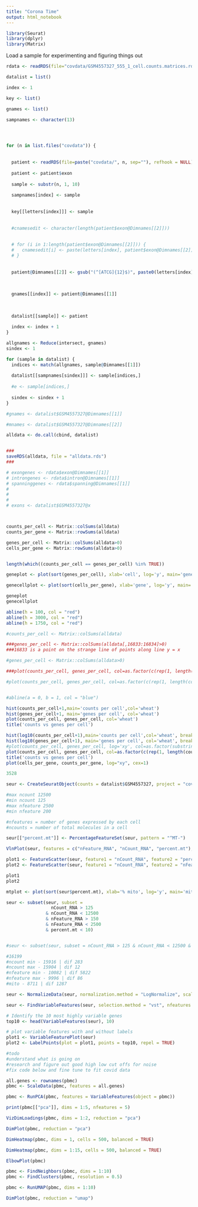 ```yaml
---
title: "Corona Time"
output: html_notebook
---
```


```r
library(Seurat)
library(dplyr)
library(Matrix)

```


Load a sample for experimenting and figuring things out
```r
rdata <- readRDS(file="covdata/GSM4557327_555_1_cell.counts.matrices.rds", refhook = NULL)
```



```r

datalist = list()

index <- 1

key <- list()

gnames <- list()

sampnames <- character(13)




for (n in list.files("covdata")) {
  
  
  patient <- readRDS(file=paste("covdata/", n, sep=""), refhook = NULL)
  
  patient <- patient$exon
  
  sample <- substr(n, 1, 10)
  
  sampnames[index] <- sample
  
  
  key[[letters[index]]] <- sample
  
  
  #cnamesedit <- character(length(patient$exon@Dimnames[[2]]))
  
  
  # for (i in 1:length(patient$exon@Dimnames[[2]])) {
  #   cnamesedit[i] <- paste(letters[index], patient$exon@Dimnames[[2]][i], sep = "")
  # }
  
  
  patient@Dimnames[[2]] <- gsub("(^[ATCG]{12}$)", paste0(letters[index], "\\1"), patient@Dimnames[[2]])
  
  
  
  gnames[[index]] <- patient@Dimnames[[1]]
  
  
  
  datalist[[sample]] <- patient
  
  index <- index + 1
}
```



```r


allgnames <- Reduce(intersect, gnames)
sindex <- 1

for (sample in datalist) {
  indices <- match(allgnames, sample@Dimnames[[1]])
  
  datalist[[sampnames[sindex]]] <- sample[indices,]
  
  #e <- sample[indices,]
  
  sindex <- sindex + 1
}

#gnames <- datalist$GSM4557327@Dimnames[[1]]

#mnames <- datalist$GSM4557327@Dimnames[[2]]


```


```r

alldata <- do.call(cbind, datalist)


###
saveRDS(alldata, file = "alldata.rds")
###

```



```r
# exongenes <- rdata$exon@Dimnames[[1]]
# introngenes <- rdata$intron@Dimnames[[1]]
# spanninggenes <- rdata$spanning@Dimnames[[1]]
# 
# 
# 
# exons <- datalist$GSM4557327@x




```


```r
counts_per_cell <- Matrix::colSums(alldata)
counts_per_gene <- Matrix::rowSums(alldata)

genes_per_cell <- Matrix::colSums(alldata>0)
cells_per_gene <- Matrix::rowSums(alldata>0)


length(which((counts_per_cell == genes_per_cell) %in% TRUE))

```


```r
geneplot <- plot(sort(genes_per_cell), xlab='cell', log='y', main='genes per cell (ordered)')

genecellplot <- plot(sort(cells_per_gene), xlab='gene', log='y', main='cells per gene (ordered)')

geneplot
genecellplot

abline(h = 100, col = "red")
abline(h = 3000, col = "red")
abline(h = 1750, col = "red")
```


```r

#counts_per_cell <- Matrix::colSums(alldata)

###genes_per_cell <- Matrix::colSums(alldata[,16833:16834]>0)  
###16833 is a point on the strange line of points along line y = x

#genes_per_cell <- Matrix::colSums(alldata>0)

###plot(counts_per_cell, genes_per_cell, col=as.factor(c(rep(1, length(counts_per_cell)), rep(2,))), cex=1, xlim = c(0,20000), ylim = c(0, 5000))

#plot(counts_per_cell, genes_per_cell, col=as.factor(c(rep(1, length(counts_per_cell)), rep(2,))), cex=1, log = "xy")


#abline(a = 0, b = 1, col = "blue")

```



```r

hist(counts_per_cell+1,main='counts per cell',col='wheat')
hist(genes_per_cell+1, main='genes per cell', col='wheat')
plot(counts_per_cell, genes_per_cell, col='wheat')
title('counts vs genes per cell')

hist(log10(counts_per_cell+1),main='counts per cell',col='wheat', breaks = 50, xlim = c(1.95, 3.0))
hist(log10(genes_per_cell+1), main='genes per cell', col='wheat', breaks = 50, xlim = c(1.85, 3.75))
#plot(counts_per_cell, genes_per_cell, log='xy', col=as.factor(substring(names(counts_per_cell), 1,1)), cex=1)
plot(counts_per_cell, genes_per_cell, col=as.factor(c(rep(1, length(counts_per_cell)), rep(2,))), cex=1)
title('counts vs genes per cell')
plot(cells_per_gene, counts_per_gene, log="xy", cex=1)

3528
```



```r
seur <- CreateSeuratObject(counts = datalist$GSM4557327, project = "covidsc", min.cells = 5, min.features = 100)

#max ncount 12500
#min ncount 125
#max nfeature 2500
#min nfeature 200

#nfeatures = number of genes expressed by each cell
#ncounts = number of total molecules in a cell
```

```r
seur[["percent.mt"]] <- PercentageFeatureSet(seur, pattern = "^MT-")

VlnPlot(seur, features = c("nFeature_RNA", "nCount_RNA", "percent.mt"), ncol = 3)
```

```r
plot1 <- FeatureScatter(seur, feature1 = "nCount_RNA", feature2 = "percent.mt")
plot2 <- FeatureScatter(seur, feature1 = "nCount_RNA", feature2 = "nFeature_RNA")

plot1
plot2

```

```r
mtplot <- plot(sort(seur$percent.mt), xlab='% mito', log='y', main='mito percent per cell (ordered)')
```



```r
seur <- subset(seur, subset = 
                 nCount_RNA > 125 
               & nCount_RNA < 12500 
               & nFeature_RNA > 150 
               & nFeature_RNA < 2500 
               & percent.mt < 10)


#seur <- subset(seur, subset = nCount_RNA > 125 & nCount_RNA < 12500 & percent.mt < 5)

#16199 
#ncount min - 15916 | dif 283
#ncount max - 15904 | dif 12
#nfeature min - 10082 | dif 5822
#nfeature max - 9996 | dif 86
#mito - 8711 | dif 1287

```




```r
seur <- NormalizeData(seur, normalization.method = "LogNormalize", scale.factor = 10000)
```


```r
seur <- FindVariableFeatures(seur, selection.method = "vst", nfeatures = 2000)

# Identify the 10 most highly variable genes
top10 <- head(VariableFeatures(seur), 10)

# plot variable features with and without labels
plot1 <- VariableFeaturePlot(seur)
plot2 <- LabelPoints(plot = plot1, points = top10, repel = TRUE)

```

```r

#todo
#understand what is going on
#research and figure out good high low cut offs for noise
#fix code below and fine tune to fit covid data

all.genes <- rownames(pbmc)
pbmc <- ScaleData(pbmc, features = all.genes)
```


```r
pbmc <- RunPCA(pbmc, features = VariableFeatures(object = pbmc))
```

```r
print(pbmc[["pca"]], dims = 1:5, nfeatures = 5)
```

```r
VizDimLoadings(pbmc, dims = 1:2, reduction = "pca")
```

```r
DimPlot(pbmc, reduction = "pca")
```

```r
DimHeatmap(pbmc, dims = 1, cells = 500, balanced = TRUE)
```

```r
DimHeatmap(pbmc, dims = 1:15, cells = 500, balanced = TRUE)
```

```r
ElbowPlot(pbmc)
```



```r
pbmc <- FindNeighbors(pbmc, dims = 1:10)
pbmc <- FindClusters(pbmc, resolution = 0.5)
```


```r
pbmc <- RunUMAP(pbmc, dims = 1:10)

DimPlot(pbmc, reduction = "umap")
```









